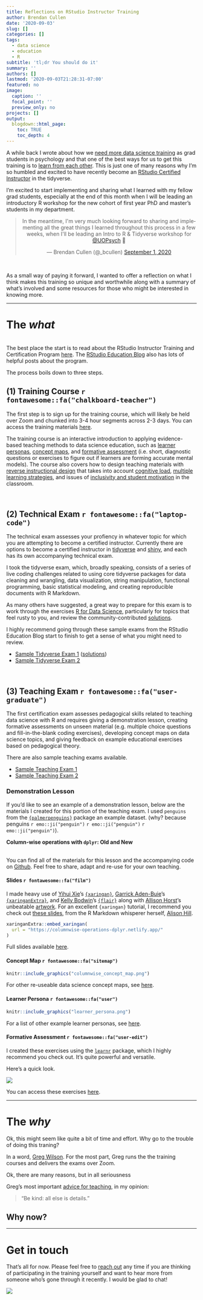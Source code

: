 ```yaml
---
title: Reflections on RStudio Instructor Training
author: Brendan Cullen
date: '2020-09-03'
slug: []
categories: []
tags:
  - data science
  - education
  - R
subtitle: 'tl;dr You should do it'
summary: ''
authors: []
lastmod: '2020-09-03T21:28:31-07:00'
featured: no
image:
  caption: ''
  focal_point: ''
  preview_only: no
projects: []
output: 
  blogdown::html_page:
    toc: TRUE
    toc_depth: 4
---
```


A while back I wrote about how we [need more data science training](https://bcullen.rbind.io/post/2020-03-08-data-science-training-needs-in-grad-school/) as grad students in psychology and that one of the best ways for us to get this training is to [learn from each other](https://twitter.com/_bcullen/status/1237414725081653249). This is just one of many reasons why I'm so humbled and excited to have recently become an [RStudio Certified Instructor](https://education.rstudio.com/trainers/people/cullen+brendan/) in the tidyverse. 

I'm excited to start implementing and sharing what I learned with my fellow grad students, especially at the end of this month when I will be leading an introductory R workshop for the new cohort of first year PhD and master's students in my department.

<center>
<blockquote class="twitter-tweet"><p lang="en" dir="ltr">In the meantime, I&#39;m very much looking forward to sharing and implementing all the great things I learned throughout this process in a few weeks, when I&#39;ll be leading an Intro to R &amp; Tidyverse workshop for <a href="https://twitter.com/UOPsych?ref_src=twsrc%5Etfw">@UOPsych</a> 🥳</p>&mdash; Brendan Cullen (@_bcullen) <a href="https://twitter.com/_bcullen/status/1300904563562536960?ref_src=twsrc%5Etfw">September 1, 2020</a></blockquote> <script async src="https://platform.twitter.com/widgets.js" charset="utf-8"></script>
</center>

<br>

As a small way of paying it forward, I wanted to offer a reflection on what I think makes this training so unique and worthwhile along with a summary of what's involved and some resources for those who might be interested in knowing more. 

***

# The *what*

:::book
<br>
The best place the start is to read about the RStudio Instructor Training and Certification Program [here](https://education.rstudio.com/trainers/#info). The [RStudio Education Blog](https://education.rstudio.com/categories/certify/) also has lots of helpful posts about the program.
:::

The process boils down to three steps.

## (1) Training Course `r fontawesome::fa("chalkboard-teacher")`

The first step is to sign up for the training course, which will likely be held over Zoom and chunked into 3-4 hour segments across 2-3 days. You can access the training materials [here](https://drive.google.com/drive/folders/13ohFt3D0EJ5PDbMaWTxnHH-hwA7G0IvY).

The training course is an interactive introduction to applying evidence-based teaching methods to data science education, such as [learner personas](https://docs.google.com/presentation/d/1aOnX-B9XlAzkrlIeZa5db3_X2Dk8cS27k3klvPn1SQI/edit), [concept maps](https://docs.google.com/presentation/d/1k45SqyM-w4DtK7dmedeX7pk_r8B9Aq0FKKCxC04pTRM/edit), and [formative assessment](https://docs.google.com/presentation/d/1PBxBFpkB4w-C3_l2rWdGMtjxaxDeu8gVP0K0CHJfbdQ/edit) (i.e. short, diagnostic questions or exercises to figure out if learners are forming accurate mental models). The course also covers how to design teaching materials with [reverse instructional design](https://docs.google.com/presentation/d/1PBxBFpkB4w-C3_l2rWdGMtjxaxDeu8gVP0K0CHJfbdQ/edit#slide=id.g5501944768_0_197) that takes into account [cognitive load](https://docs.google.com/presentation/d/1t9QTkRfGP9WYQjiXoaVAuceFe3ySVe_wLT7j2MYC8bE/edit#slide=id.g39e398e252_0_14), [multiple learning strategies](https://docs.google.com/presentation/d/1bq599QkDdaWXmw-B8JM5jwdl5In9O-NTxLPT2iES0vY/edit#slide=id.g5479673425_0_87), and issues of [inclusivity and student motivation](https://docs.google.com/presentation/d/1uYQCbs88aao7Ho4d4mUfYi6hOXhgHWV6noR_-jOaE50/edit) in the classroom.

<br>

## (2) Technical Exam `r fontawesome::fa("laptop-code")`

The technical exam assesses your profiency in whatever topic for which you are attempting to become a certified instructor. Currently there are options to become a certified instructor in [tidyverse](https://www.tidyverse.org/) and [shiny](https://shiny.rstudio.com/), and each has its own accompanying technical exam. 

I took the tidyverse exam, which, broadly speaking, consists of a series of live coding challenges related to using core tidyverse packages for data cleaning and wrangling, data visualization, string manipulation, functional programming, basic statistical modeling, and creating reproducible documents with R Markdown. 

As many others have suggested, a great way to prepare for this exam is to work through the exercises [R for Data Science](https://r4ds.had.co.nz/), particularly for topics that feel rusty to you, and review the community-contributed [solutions](https://jrnold.github.io/r4ds-exercise-solutions/).

:::note
I highly recommend going through these sample exams from the RStudio Education Blog start to finish to get a sense of what you might need to review.

* [Sample Tidyverse Exam 1](https://education.rstudio.com/blog/2020/02/instructor-certification-exams/#tidyverse-certification-exam) ([solutions](https://marlycormar.github.io/tidyverse_sample_exam/sample_exam_sols/sols.html)) 
* [Sample Tidyverse Exam 2](https://education.rstudio.com/blog/2020/08/more-example-exams/#tidyverse-exam)
:::

<br>

## (3) Teaching Exam `r fontawesome::fa("user-graduate")`

The first certification exam assesses pedagogical skills related to teaching data science with R and requires giving a demonstration lesson, creating formative assessments on unseen material (e.g. multiple choice questions and fill-in-the-blank coding exercises), developing concept maps on data science topics, and giving feedback on example educational exercises based on pedagogical theory.

:::note
There are also sample teaching exams available.

* [Sample Teaching Exam 1](https://education.rstudio.com/blog/2020/02/instructor-certification-exams/#teaching-exam)
* [Sample Teaching Exam 2](https://education.rstudio.com/blog/2020/08/more-example-exams/#teaching-exam)
:::

### Demonstration Lesson 

If you'd like to see an example of a demonstration lesson, below are the materials I created for this portion of the teaching exam. I used `penguins` from the [`{palmerpenguins}`](https://allisonhorst.github.io/palmerpenguins/) package an example dataset. (why? because penguins `r emo::ji("penguin")` `r emo::ji("penguin")` `r emo::ji("penguin")`). 


**Column-wise operations with `dplyr`: Old and New**

:::github
<br>
You can find all of the materials for this lesson and the accompanying code on [Github](https://github.com/brendanhcullen/rstudio-instructor-certification). Feel free to share, adapt and re-use for your own teaching.
:::

#### Slides `r fontawesome::fa("film")`

I made heavy use of [Yihui Xie](https://yihui.org/en/about/)'s [`{xaringan}`](https://slides.yihui.org/xaringan/), [Garrick Aden-Buie](https://www.garrickadenbuie.com/)'s [`{xaringanExtra}`](https://pkg.garrickadenbuie.com/xaringanExtra/#/), and [Kelly Bodwin](https://www.kelly-bodwin.com/)'s [`{flair}`](https://kbodwin.github.io/flair/index.html) along with [Allison Horst](https://www.allisonhorst.com/)'s unbeatable [artwork](https://github.com/allisonhorst/stats-illustrations). For an excellent `{xaringan}` tutorial, I recommend you check out [these slides](https://arm.rbind.io/slides/xaringan.html#1), from the R Markdown whisperer herself, [Alison Hill](https://alison.rbind.io/). 

```r
xaringanExtra::embed_xaringan(
  url = "https://columnwise-operations-dplyr.netlify.app/"
)
```

Full slides available [here](https://columnwise-operations-dplyr.netlify.app/).

#### Concept Map `r fontawesome::fa("sitemap")`

```r
knitr::include_graphics("columnwise_concept_map.png")
```

For other re-useable data science concept maps, see [here](https://docs.google.com/presentation/d/1ForBjP0pVhljBLuqOyYfyHw_1rrwJzpWW1ZHzCqAJpU/edit#slide=id.p).

#### Learner Persona `r fontawesome::fa("user")`

```r
knitr::include_graphics("learner_persona.png")
```

For a list of other example learner personas, see [here](https://rstudio-education.github.io/learner-personas/).

#### Formative Assessment `r fontawesome::fa("user-edit")`

I created these exercises using the [`learnr`](https://rstudio.github.io/learnr/) package, which I highly recommend you check out. It's quite powerful and versatile. 

Here's a quick look.

![](columnwise_formative_assessment.gif)

You can access these exercises [here](https://brendancullen.shinyapps.io/columnwise_operations_formative_assessment/).

***

# The *why*

Ok, this might seem like quite a bit of time and effort. Why go to the trouble of doing this traning? 

In a word, [Greg Wilson](https://third-bit.com/). For the most part, Greg runs the the training courses and delivers the exams over Zoom. 

Ok, there are many reasons, but in all seriousness 

Greg's most important [advice for teaching](https://third-bit.com/10rules/#teaching), in my opinion: 

> "Be kind: all else is details."

## Why now? 

***

# Get in touch

That's all for now. Please feel free to [reach out](https://twitter.com/_bcullen) any time if you are thinking of participating in the training yourself and want to hear more from someone who's gone through it recently. I would be glad to chat!

![](https://media.giphy.com/media/3o7btQsLqXMJAPu6Na/giphy.gif)